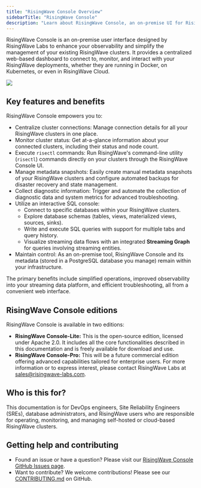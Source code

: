```yaml
---
title: "RisingWave Console Overview"
sidebarTitle: "RisingWave Console"
description: "Learn about RisingWave Console, an on-premise UI for RisingWave observability and management. Discover its key features, benefits, available editions, and how to get help or contribute."
---
```


RisingWave Console is an on-premise user interface designed by RisingWave Labs to enhance your observability and simplify the management of your existing RisingWave clusters. It provides a centralized web-based dashboard to connect to, monitor, and interact with your RisingWave deployments, whether they are running in Docker, on Kubernetes, or even in RisingWave Cloud.

<Frame>
<img src="/images/risingwave-console/risingwave-console-intro.png" />
</Frame>

## Key features and benefits

RisingWave Console empowers you to:

*   Centralize cluster connections: Manage connection details for all your RisingWave clusters in one place.
*   Monitor cluster status: Get at-a-glance information about your connected clusters, including their status and node count.
*   Execute `risectl` commands: Run RisingWave's command-line utility (`risectl`) commands directly on your clusters through the RisingWave Console UI.
*   Manage metadata snapshots: Easily create manual metadata snapshots of your RisingWave clusters and configure automated backups for disaster recovery and state management.
*   Collect diagnostic information: Trigger and automate the collection of diagnostic data and system metrics for advanced troubleshooting.
*   Utilize an interactive SQL console:
    *   Connect to specific databases within your RisingWave clusters.
    *   Explore database schemas (tables, views, materialized views, sources, sinks).
    *   Write and execute SQL queries with support for multiple tabs and query history.
    *   Visualize streaming data flows with an integrated **Streaming Graph** for queries involving streaming entities.
*   Maintain control: As an on-premise tool, RisingWave Console and its metadata (stored in a PostgreSQL database you manage) remain within your infrastructure.

The primary benefits include simplified operations, improved observability into your streaming data platform, and efficient troubleshooting, all from a convenient web interface.

## RisingWave Console editions

RisingWave Console is available in two editions:

*   **RisingWave Console-Lite:** This is the open-source edition, licensed under Apache 2.0. It includes all the core functionalities described in this documentation and is freely available for download and use.
*   **RisingWave Console-Pro:** This will be a future commercial edition offering advanced capabilities tailored for enterprise users. For more information or to express interest, please contact RisingWave Labs at [sales@risingwave-labs.com](mailto:sales@risingwave-labs.com).

## Who is this for?

This documentation is for DevOps engineers, Site Reliability Engineers (SREs), database administrators, and RisingWave users who are responsible for operating, monitoring, and managing self-hosted or cloud-based RisingWave clusters.

## Getting help and contributing

*   Found an issue or have a question? Please visit our [RisingWave Console GitHub Issues page](https://github.com/risingwavelabs/risingwave-console/issues).
*   Want to contribute? We welcome contributions! Please see our [CONTRIBUTING.md](https://github.com/risingwavelabs/risingwave-console/blob/main/CONTRIBUTING.md) on GitHub.